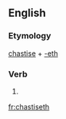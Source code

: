 ==English==

===Etymology===
[[chastise]] + [[-eth]]

===Verb===
{{en-verb form}}

# {{en-archaic third-person singular of|chastise}}

[[fr:chastiseth]]